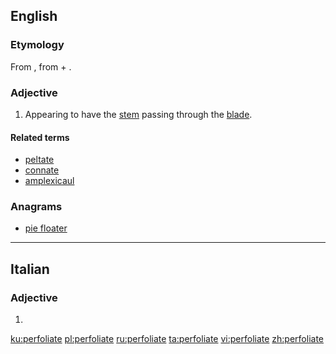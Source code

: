 ==English==

===Etymology===
From {{etyl|New Latin|en}} {{term|perfoliata|lang=la}}, from {{etyl|la|en}} {{term|per||through|lang=la}} + {{etyl|la|en}} {{term|foliatus|foliata|foliate|lang=la}}.

===Adjective===
{{en-adj|-}}

# {{context|botany|of leaves|lang=en}} Appearing to have the [[stem]] passing through the [[blade]].

====Related terms====
* [[peltate]]
* [[connate]]
* [[amplexicaul]]

===Anagrams===
* [[pie floater#English|pie floater]]

----

==Italian==

===Adjective===
{{head|it|adjective form}}

# {{feminine plural of|perfoliato|lang=it}}

[[ku:perfoliate]]
[[pl:perfoliate]]
[[ru:perfoliate]]
[[ta:perfoliate]]
[[vi:perfoliate]]
[[zh:perfoliate]]